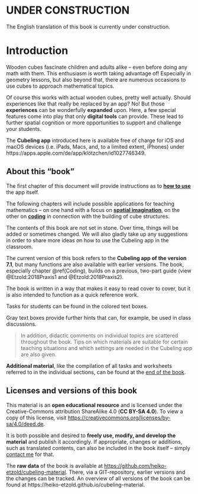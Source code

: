 # UNDER CONSTRUCTION {-}

The English translation of this book is currently under construction.

# Introduction {- #Einleitung}

Wooden cubes fascinate children and adults alike – even before doing any math with them. This enthusiasm is worth taking advantage of! Especially in geometry lessons, but also beyond that, there are numerous occasions to use cubes to approach mathematical topics.

Of course this works with actual wooden cubes, pretty well actually. Should experiences like that really be replaced by an app? No! But those **experiences** can be wonderfully **expanded** upon. Here, a few special features come into play that only **digital tools** can provide. These lead to further spatial cognition or more opportunities to support and challenge your students.

The **Cubeling app** introduced here is available free of charge for iOS and macOS devices (i.e. iPads, Macs, and, to a limited extent, iPhones) under https://apps.apple.com/de/app/klötzchen/id1027746349.

## About this "book" {-}

The first chapter of this document will provide instructions as to **[how to use](#how-to-use)** the app itself.

The following chapters will include possible applications for teaching mathematics -- on one hand with a focus on **[spatial imagination](#Raumvorstellung)**, on the other on **[coding](#Coding)** in connection with the building of cube structures.  

The contents of this book are not set in stone. Over time, things will be added or sometimes changed. We will also gladly take up any suggestions in order to share more ideas on how to use the Cubeling app in the classroom. 

The current version of this book refers to the **Cubeling app of the version 7.1**, but many functions are also available with earlier versions. The book, especially chapter \@ref(Coding), builds on a previous, two-part guide (view @Etzold:2018Praxis1 and @Etzold:2018Praxis2).

The book is written in a way that makes it easy to read cover to cover, but it is also intended to function as a quick reference work.

::: {.task}
Tasks for students can be found in the colored text boxes. 
:::
    
::: {.hint}
Gray text boxes provide further hints that can, for example, be used in class discussions.
:::


> In addition, didactic comments on individual topics are scattered throughout the book. Tips on which materials are suitable for certain teaching situations and which settings are needed in the Cubeling app are also given.


**Additional material**, like the compilation of all tasks and worksheets referred to in the individual sections, can be found at the [end of the book](#Material).

## Licenses and versions of this book {-}

This material is an **open educational resource** and is licensed under the Creative-Commons attribution ShareAlike 4.0 (**CC BY-SA 4.0**). To view a copy of this license, visit [https://creativecommons.org/licenses/by-sa/4.0/deed.de](https://creativecommons.org/licenses/by-sa/4.0/deed.de){target="_blank"}.

It is both possible and desired to **freely use, modify, and develop the material** and publish it accordingly. If appropriate, changes or additions, such as translated contents, can also be included in the book itself -- simply [contact me](mailto:heiko.etzold@uni-potsdam.de) for that.

The **raw data** of the book is available at [https://github.com/heiko-etzold/cubeling-material](https://github.com/heiko-etzold/cubeling-material){target="_blank"}. There, via a GIT-repository, earlier versions and the changes can be tracked.
An overview of all versions of the book can be found at https://heiko-etzold.github.io/cubeling-material.
